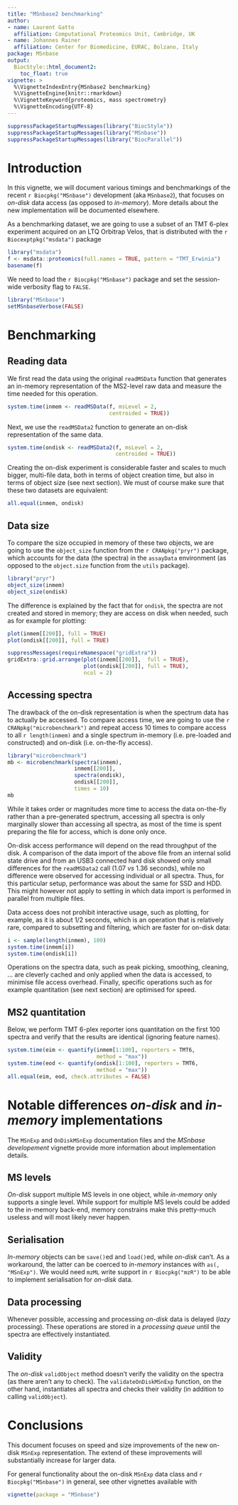 ```yaml
---
title: "MSnbase2 benchmarking"
author: 
- name: Laurent Gatto
  affiliation: Computational Proteomics Unit, Cambridge, UK
- name: Johannes Rainer
  affiliation: Center for Biomedicine, EURAC, Bolzano, Italy
package: MSnbase
output:
  BiocStyle::html_document2:
    toc_float: true
vignette: >
  %\VignetteIndexEntry{MSnbase2 benchmarking}
  %\VignetteEngine{knitr::rmarkdown}
  %\VignetteKeyword{proteomics, mass spectrometry}
  %\VignetteEncoding{UTF-8}
---
```


```r
suppressPackageStartupMessages(library("BiocStyle"))
suppressPackageStartupMessages(library("MSnbase"))
suppressPackageStartupMessages(library("BiocParallel"))
```

# Introduction

In this vignette, we will document various timings and benchmarkings
of the recent `r Biocpkg("MSnbase")` development (aka `MSnbase2`),
that focuses on *on-disk* data access (as opposed to
*in-memory*). More details about the new implementation will be
documented elsewhere.

As a benchmarking dataset, we are going to use a subset of an TMT
6-plex experiment acquired on an LTQ Orbitrap Velos, that is
distributed with the `r Biocexptpkg("msdata")` package

```r
library("msdata")
f <- msdata::proteomics(full.names = TRUE, pattern = "TMT_Erwinia")
basename(f)
```

We need to load the `r Biocpkg("MSnbase")` package and set the
session-wide verbosity flag to `FALSE`.

```r
library("MSnbase")
setMSnbaseVerbose(FALSE)
```

# Benchmarking
## Reading data

We first read the data using the original `readMSData` function that
generates an in-memory representation of the MS2-level raw data and
measure the time needed for this operation.

```r
system.time(inmem <- readMSData(f, msLevel = 2,
                                centroided = TRUE))
```

Next, we use the `readMSData2` function to generate an on-disk
representation of the same data.

```r
system.time(ondisk <- readMSData2(f, msLevel = 2,
                                  centroided = TRUE))
```

Creating the on-disk experiment is considerable faster and scales to
much bigger, multi-file data, both in terms of object creation time,
but also in terms of object size (see next section). We must of course
make sure that these two datasets are equivalent:

```r
all.equal(inmem, ondisk)
```

## Data size

To compare the size occupied in memory of these two objects, we are
going to use the `object_size` function from the `r CRANpkg("pryr")`
package, which accounts for the data (the spectra) in the `assayData`
environment (as opposed to the `object.size` function from the `utils`
package).

```r
library("pryr")
object_size(inmem)
object_size(ondisk)
```

The difference is explained by the fact that for `ondisk`, the spectra
are not created and stored in memory; they are access on disk when
needed, such as for example for plotting:

```r
plot(inmem[[200]], full = TRUE)
plot(ondisk[[200]], full = TRUE)
```

```r
suppressMessages(requireNamespace("gridExtra"))
gridExtra::grid.arrange(plot(inmem[[200]],  full = TRUE),
                        plot(ondisk[[200]], full = TRUE),
                        ncol = 2)

```

## Accessing spectra

The drawback of the on-disk representation is when the spectrum data
has to actually be accessed. To compare access time, we are going to
use the `r CRANpkg("microbenchmark")` and repeat access 10 times to
compare access to all `r length(inmem)` and a single spectrum
in-memory (i.e. pre-loaded and constructed) and on-disk
(i.e. on-the-fly access).

```r
library("microbenchmark")
mb <- microbenchmark(spectra(inmem),
                     inmem[[200]],
                     spectra(ondisk),
                     ondisk[[200]],
                     times = 10)
mb
```

While it takes order or magnitudes more time to access the data on-the-fly
rather than a pre-generated spectrum, accessing all spectra is only marginally
slower than accessing all spectra, as most of the time is spent preparing the
file for access, which is done only once. 


On-disk access performance will depend on the read throughput of the
disk. A comparison of the data import of the above file from an
internal solid state drive and from an USB3 connected hard disk showed
only small differences for the `readMSData2` call (1.07 *vs* 1.36
seconds), while no difference were observed for accessing individual
or all spectra. Thus, for this particular setup, performance was about
the same for SSD and HDD. This might however not apply to setting in
which data import is performed in parallel from multiple files.

<!-- ```{r ssdVsSata, eval = FALSE, echo = FALSE} -->
<!-- ## Reading the file from the internal SSD harddisk. -->
<!-- file_name <- "TMT_Erwinia_1uLSike_Top10HCD_isol2_45stepped_60min_01.mzML.gz" -->
<!-- f_1 <- paste0("/Users/jo/tmp/", file_name) -->
<!-- system.time(ondisk_1 <- readMSData2(f_1, -->
<!--                                     centroided = TRUE)) -->
<!-- ## Reading the same file from an external USB3 connected HD -->
<!-- f_2 <- paste0("/Volumes/jodata/tmp/", file_name) -->
<!-- system.time(ondisk_2 <- readMSData2(f_2, -->
<!--                                     centroided = TRUE)) -->

<!-- mb <- microbenchmark(spectra(ondisk_1), -->
<!--                      ondisk_1[[200]], -->
<!--                      spectra(ondisk_2), -->
<!--                      ondisk_2[[200]], -->
<!--                      times = 10) -->
<!-- ``` -->

Data access does not prohibit interactive usage, such as
plotting, for example, as it is about 1/2 seconds, which is an
operation that is relatively rare, compared to subsetting and
filtering, which are faster for on-disk data:

```r
i <- sample(length(inmem), 100)
system.time(inmem[i])
system.time(ondisk[i])
```

Operations on the spectra data, such as peak picking, smoothing,
cleaning, ... are cleverly cached and only applied when the data is
accessed, to minimise file access overhead. Finally, specific
operations such as for example quantitation (see next section) are
optimised for speed.

## MS2 quantitation

Below, we perform TMT 6-plex reporter ions quantitation on the first
100 spectra and verify that the results are identical (ignoring
feature names).

```r
system.time(eim <- quantify(inmem[1:100], reporters = TMT6,
                            method = "max"))
system.time(eod <- quantify(ondisk[1:100], reporters = TMT6,
                            method = "max"))
all.equal(eim, eod, check.attributes = FALSE)
```

# Notable differences *on-disk* and *in-memory* implementations

The `MSnExp` and `OnDiskMSnExp` documentation files and the *MSnbase
developement* vignette provide more information about implementation
details.

## MS levels

*On-disk* support multiple MS levels in one object, while *in-memory*
only supports a single level. While support for multiple MS levels
could be added to the in-memory back-end, memory constrains make this
pretty-much useless and will most likely never happen.

## Serialisation

*In-memory* objects can be `save()`ed and `load()`ed, while *on-disk*
can't. As a workaround, the latter can be coerced to *in-memory*
instances with `as(, "MSnExp")`. We would need `mzML` write support in
`r Biocpkg("mzR")` to be able to implement serialisation for *on-disk*
data.

## Data processing

Whenever possible, accessing and processing *on-disk* data is delayed
(*lazy* processing). These operations are stored in a *processing
queue* until the spectra are effectively instantiated. 

## Validity

The *on-disk* `validObject` method doesn't verify the validity on the
spectra (as there aren't any to check). The `validateOnDiskMSnExp`
function, on the other hand, instantiates all spectra and checks their
validity (in addition to calling `validObject`).


# Conclusions

This document focuses on speed and size improvements of the new
on-disk `MSnExp` representation. The extend of these improvements will
substantially increase for larger data.

For general functionality about the on-disk `MSnExp` data class and
`r Biocpkg("MSnbase")` in general, see other vignettes available with

```r
vignette(package = "MSnbase")
```
